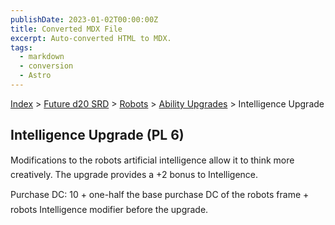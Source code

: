 ```yaml
---
publishDate: 2023-01-02T00:00:00Z
title: Converted MDX File
excerpt: Auto-converted HTML to MDX.
tags:
  - markdown
  - conversion
  - Astro
---
```


[Index](-index) > [Future d20 SRD](future-d20-srd-index) > [Robots](future-d20-srd-robots-index) > [Ability Upgrades](future-d20-srd-robots-ability-upgrades-index) > Intelligence Upgrade

## Intelligence Upgrade (PL 6)

Modifications to the robots artificial intelligence allow it to think more creatively. The upgrade provides a +2 bonus to Intelligence.

Purchase DC: 10 + one-half the base purchase DC of the robots frame + robots Intelligence modifier before the upgrade.
